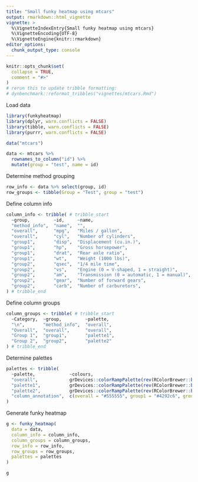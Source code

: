 ```yaml
---
title: "Small funky heatmap using mtcars"
output: rmarkdown::html_vignette
vignette: >
  %\VignetteIndexEntry{Small funky heatmap using mtcars}
  %\VignetteEncoding{UTF-8}
  %\VignetteEngine{knitr::rmarkdown}
editor_options: 
  chunk_output_type: console
---
```


```r
knitr::opts_chunk$set(
  collapse = TRUE,
  comment = "#>"
)
# rerun this to update tribble formatting:
# dynbenchmark::reformat_tribbles("vignettes/mtcars.Rmd")
```

Load data
```r
library(funkyheatmap)
library(dplyr, warn.conflicts = FALSE)
library(tibble, warn.conflicts = FALSE)
library(purrr, warn.conflicts = FALSE)

data("mtcars")

data <- mtcars %>% 
  rownames_to_column("id") %>% 
  mutate(group = "test", name = id)
```

Determine method grouping
```r
row_info <- data %>% select(group, id)
row_groups <- tibble(Group = "Test", group = "test")
```

Define column info
```r
column_info <- tribble( # tribble_start
  ~group,         ~id,     ~name,                                       ~geom,        ~palette,    ~options,
  "method_info",  "name",  "",                                          "text",       NA,          list(hjust = 0, width = 10),
  "overall",      "mpg",   "Miles / gallon",                            "bar",        "palette1",  list(width = 4, legend = FALSE),
  "overall",      "cyl",   "Number of cylinders",                       "bar",        "palette2",  list(width = 4, legend = FALSE),
  "group1",       "disp",  "Displacement (cu.in.)",                     "funkyrect",  "palette1",  lst(),
  "group1",       "hp",    "Gross horsepower",                          "funkyrect",  "palette1",  lst(),
  "group1",       "drat",  "Rear axle ratio",                           "funkyrect",  "palette1",  lst(),
  "group1",       "wt",    "Weight (1000 lbs)",                         "funkyrect",  "palette1",  lst(),
  "group2",       "qsec",  "1/4 mile time",                             "funkyrect",  "palette2",  lst(),
  "group2",       "vs",    "Engine (0 = V-shaped, 1 = straight)",       "funkyrect",  "palette2",  lst(),
  "group2",       "am",    "Transmission (0 = automatic, 1 = manual)",  "funkyrect",  "palette2",  lst(),
  "group2",       "gear",  "Number of forward gears",                   "funkyrect",  "palette2",  lst(),
  "group2",       "carb",  "Number of carburetors",                     "funkyrect",  "palette2",  lst()
) # tribble_end
```

Define column groups
```r
column_groups <- tribble( # tribble_start
  ~Category,  ~group,         ~palette,
  "\n",       "method_info",  "overall",
  "Overall",  "overall",      "overall",
  "Group 1",  "group1",       "palette1",
  "Group 2",  "group2",       "palette2"
) # tribble_end
```

Determine palettes
```r
palettes <- tribble(
  ~palette,             ~colours,
  "overall",            grDevices::colorRampPalette(rev(RColorBrewer::brewer.pal(9, "Greys")[-1]))(101),
  "palette1",           grDevices::colorRampPalette(rev(RColorBrewer::brewer.pal(9, "Blues") %>% c("#011636")))(101),
  "palette2",           grDevices::colorRampPalette(rev(RColorBrewer::brewer.pal(9, "Reds")[-8:-9]))(101),
  "column_annotation",  c(overall = "#555555", group1 = "#4292c6", group2 = "#f6483a")
)
```

Generate funky heatmap
```r
g <- funky_heatmap(
  data = data,
  column_info = column_info,
  column_groups = column_groups,
  row_info = row_info,
  row_groups = row_groups,
  palettes = palettes
)

g
```

